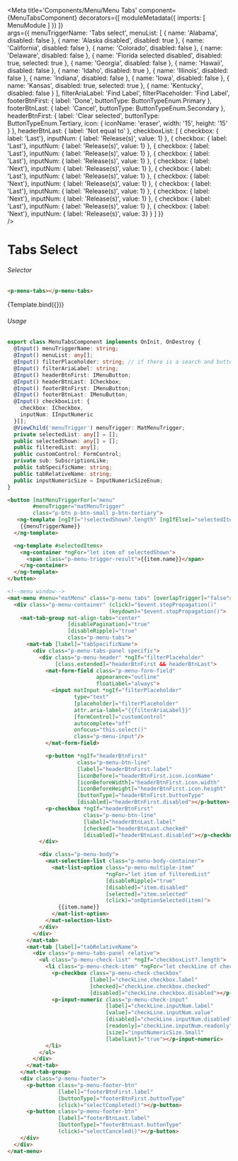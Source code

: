 


<Meta title='Components/Menu/Menu Tabs'
    component={MenuTabsComponent}
    decorators={[
      moduleMetadata({
          imports: [
              MenuModule
          ]
      })
    ]}  
    args={{
      menuTriggerName: 'Tabs select',
      menuList: [
        { name: 'Alabama',
          disabled: false
        },
        { name: 'Alaska disabled',
          disabled: true
        },
        { name: 'California',
          disabled: false
        },
        { name: 'Colorado',
          disabled: false
        },
        { name: 'Delaware',
          disabled: false
        },
        { name: 'Florida selected disabled',
          disabled: true,
          selected: true
        },
        { name: 'Georgia',
          disabled: false
        },
        { name: 'Hawaii',
          disabled: false
        },
        { name: 'Idaho',
          disabled: true
        },
        { name: 'Illinois',
          disabled: false
        },
        { name: 'Indiana',
          disabled: false
        },
        { name: 'Iowa',
          disabled: false
        },
        { name: 'Kansas',
          disabled: true,
          selected: true
        },
        { name: 'Kentucky',
          disabled: false
        }
      ],
      filterAriaLabel: 'Find Label',
      filterPlaceholder: 'Find Label',
      footerBtnFirst: {
        label: 'Done',
        buttonType: ButtonTypeEnum.Primary
      },
      footerBtnLast: {
        label: 'Cancel',
        buttonType: ButtonTypeEnum.Secondary
      },
      headerBtnFirst: {
        label: 'Clear selected',
        buttonType: ButtonTypeEnum.Tertiary,
        icon: {
          iconName: 'eraser',
          width: '15',
          height: '15'
        }
      },
      headerBtnLast: {
        label: 'Not equal to'
      },
      checkboxList: [
        { 
          checkbox: { label: 'Last'},
          inputNum: { label: 'Release(s)', value: 1}
        },
        { 
          checkbox: { label: 'Last'},
          inputNum: { label: 'Release(s)', value: 1}
        },
        { 
          checkbox: { label: 'Last'},
          inputNum: { label: 'Release(s)', value: 1}
        },
        { 
          checkbox: { label: 'Last'},
          inputNum: { label: 'Release(s)', value: 1}
        },
        { 
          checkbox: { label: 'Next'},
          inputNum: { label: 'Release(s)', value: 1}
        },
        { 
          checkbox: { label: 'Last'},
          inputNum: { label: 'Release(s)', value: 1}
        },
        { 
          checkbox: { label: 'Next'},
          inputNum: { label: 'Release(s)', value: 1}
        },
        { 
          checkbox: { label: 'Last'},
          inputNum: { label: 'Release(s)', value: 1}
        },
        { 
          checkbox: { label: 'Next'},
          inputNum: { label: 'Release(s)', value: 1}
        },
        { 
          checkbox: { label: 'Last'},
          inputNum: { label: 'Release(s)', value: 1}
        },
        { 
          checkbox: { label: 'Next'},
          inputNum: { label: 'Release(s)', value: 3}
        }
      ]
    }}  
 />

# Tabs Select


###### Selector
```html
<p-menu-tabs></p-menu-tabs>
```

<Canvas>
  <Story name="Tabs Select"
    args={{ 
    }}>
    {Template.bind({})}
  </Story>
</Canvas>

###### Usage
```ts
export class MenuTabsComponent implements OnInit, OnDestroy {
  @Input() menuTriggerName: string;
  @Input() menuList: any[];
  @Input() filterPlaceholder: string; // if there is a search and buttons
  @Input() filterAriaLabel: string;
  @Input() headerBtnFirst: IMenuButton;
  @Input() headerBtnLast: ICheckbox;
  @Input() footerBtnFirst: IMenuButton;
  @Input() footerBtnLast: IMenuButton;
  @Input() checkboxList: {
    checkbox: ICheckbox,
    inputNum: IInputNumeric
  }[];
  @ViewChild('menuTrigger') menuTrigger: MatMenuTrigger;
  private selectedList: any[] = [];
  public selectedShown: any[] = [];
  public filteredList: any[];
  public customControl: FormControl;
  private sub: SubscriptionLike;
  public tabSpecificName: string;
  public tabRelativeName: string;
  public inputNumericSize = InputNumericSizeEnum;
}
```
```html
<button [matMenuTriggerFor]="menu"
        #menuTrigger="matMenuTrigger"
        class="p-btn p-btn-small p-btn-tertiary">
   <ng-template [ngIf]="!selectedShown?.length" [ngIfElse]="selectedItems">
    {{menuTriggerName}}
  </ng-template>

  <ng-template #selectedItems>
    <ng-container *ngFor="let item of selectedShown">
      <span class="p-menu-trigger-result">{{item.name}}</span>
    </ng-container>
  </ng-template>
</button>

<!--menu window-->
<mat-menu #menu="matMenu" class="p-menu tabs" [overlapTrigger]="false">
  <div class="p-menu-container" (click)="$event.stopPropagation()"
                                (keydown)="$event.stopPropagation()">
    <mat-tab-group mat-align-tabs="center"
                   [disablePagination]="true"
                   [disableRipple]="true"
                   class="p-menu-tabs">
      <mat-tab [label]="tabSpecificName">
        <div class="p-menu-tabs-panel specific">
          <div class="p-menu-header" *ngIf="filterPlaceholder"
               [class.extended]="headerBtnFirst && headerBtnLast">
            <mat-form-field class="p-menu-form-field"
                            appearance="outline"
                            floatLabel="always">
              <input matInput *ngIf="filterPlaceholder"
                     type="text"
                     [placeholder]="filterPlaceholder"
                     attr.aria-label="{{filterAriaLabel}}"
                     [formControl]="customControl"
                     autocomplete="off"
                     onfocus="this.select()"
                     class="p-menu-input"/>
            </mat-form-field>

            <p-button *ngIf="headerBtnFirst"
                      class="p-menu-btn-line"
                      [label]="headerBtnFirst.label"
                      [iconBefore]="headerBtnFirst.icon.iconName"
                      [iconBeforeWidth]="headerBtnFirst.icon.width"
                      [iconBeforeHeight]="headerBtnFirst.icon.height"
                      [buttonType]="headerBtnFirst.buttonType"
                      [disabled]="headerBtnFirst.disabled"></p-button>
            <p-checkbox *ngIf="headerBtnFirst"
                        class="p-menu-btn-line"
                        [label]="headerBtnLast.label"
                        [checked]="headerBtnLast.checked"
                        [disabled]="headerBtnLast.disabled"></p-checkbox>
          </div>

          <div class="p-menu-body">
            <mat-selection-list class="p-menu-body-container">
              <mat-list-option class="p-menu-multiple-item"
                               *ngFor="let item of filteredList"
                               [disableRipple]="true"
                               [disabled]="item.disabled"
                               [selected]="item.selected"
                               (click)="onOptionSelected(item)">
                {{item.name}}
              </mat-list-option>
            </mat-selection-list>
          </div>
        </div>
      </mat-tab>
      <mat-tab [label]="tabRelativeName">
        <div class="p-menu-tabs-panel relative">
          <ul class="p-menu-check-list" *ngIf="checkboxList?.length">
            <li class="p-menu-check-item" *ngFor="let checkLine of checkboxList">
              <p-checkbox class="p-menu-check-checkbox"
                          [label]="checkLine.checkbox.label"
                          [checked]="checkLine.checkbox.checked"
                          [disabled]="checkLine.checkbox.disabled"></p-checkbox>
              <p-input-numeric class="p-menu-check-input"
                               [label]="checkLine.inputNum.label"
                               [value]="checkLine.inputNum.value"
                               [disabled]="checkLine.inputNum.disabled"
                               [readonly]="checkLine.inputNum.readonly"
                               [size]="inputNumericSize.Small"
                               [labelLast]="true"></p-input-numeric>
            </li>
          </ul>
        </div>
      </mat-tab>
    </mat-tab-group>
    <div class="p-menu-footer">
      <p-button class="p-menu-footer-btn"
                [label]="footerBtnFirst.label"
                [buttonType]="footerBtnFirst.buttonType"
                (click)="selectCompleted()"></p-button>
      <p-button class="p-menu-footer-btn"
                [label]="footerBtnLast.label"
                [buttonType]="footerBtnLast.buttonType"
                (click)="selectCanceled()"></p-button>
    </div>
  </div>
</mat-menu>

```
